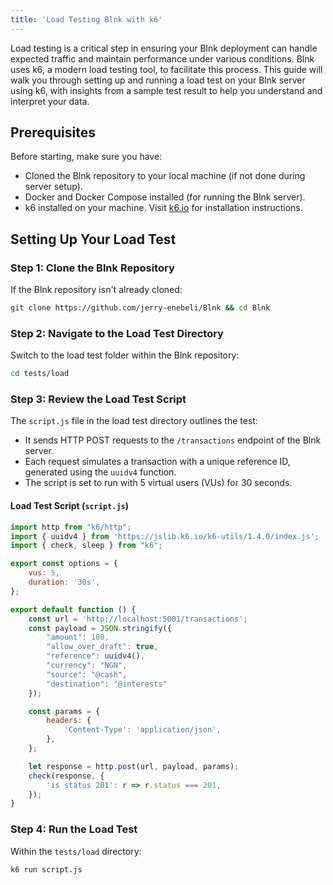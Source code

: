 ```yaml
---
title: 'Load Testing Blnk with k6'
---
```


Load testing is a critical step in ensuring your Blnk deployment can handle expected traffic and maintain performance under various conditions. Blnk uses k6, a modern load testing tool, to facilitate this process. This guide will walk you through setting up and running a load test on your Blnk server using k6, with insights from a sample test result to help you understand and interpret your data.

## Prerequisites

Before starting, make sure you have:

- Cloned the Blnk repository to your local machine (if not done during server setup).
- Docker and Docker Compose installed (for running the Blnk server).
- k6 installed on your machine. Visit [k6.io](https://k6.io/docs/getting-started/installation) for installation instructions.

## Setting Up Your Load Test

### Step 1: Clone the Blnk Repository

If the Blnk repository isn't already cloned:

```bash
git clone https://github.com/jerry-enebeli/Blnk && cd Blnk
```

### Step 2: Navigate to the Load Test Directory

Switch to the load test folder within the Blnk repository:

```bash
cd tests/load
```

### Step 3: Review the Load Test Script

The `script.js` file in the load test directory outlines the test:

- It sends HTTP POST requests to the `/transactions` endpoint of the Blnk server.
- Each request simulates a transaction with a unique reference ID, generated using the `uuidv4` function.
- The script is set to run with 5 virtual users (VUs) for 30 seconds.

#### Load Test Script (`script.js`)

```javascript
import http from "k6/http";
import { uuidv4 } from 'https://jslib.k6.io/k6-utils/1.4.0/index.js';
import { check, sleep } from "k6";

export const options = {
    vus: 5,
    duration: '30s',
};

export default function () {
    const url = 'http://localhost:5001/transactions';
    const payload = JSON.stringify({
        "amount": 100,
        "allow_over_draft": true,
        "reference": uuidv4(),
        "currency": "NGN",
        "source": "@cash",
        "destination": "@interests"
    });

    const params = {
        headers: {
            'Content-Type': 'application/json',
        },
    };

    let response = http.post(url, payload, params);
    check(response, {
        'is status 201': r => r.status === 201,
    });
}
```

### Step 4: Run the Load Test
Within the `tests/load` directory:

```bash
k6 run script.js
```
